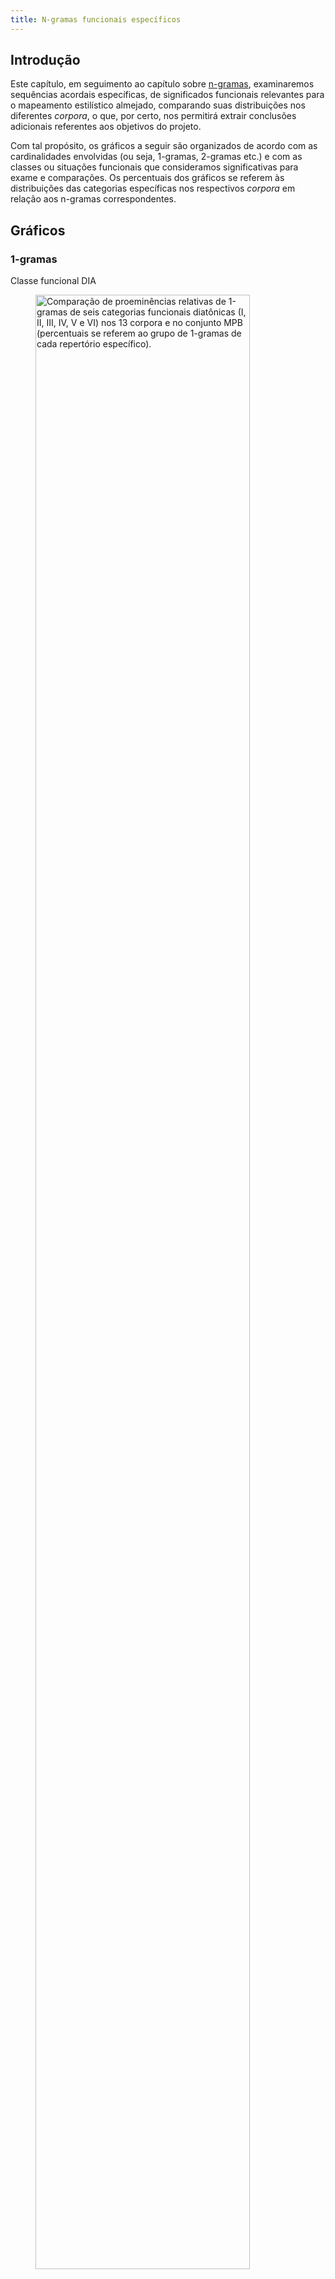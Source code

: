 ```yaml
---
title: N-gramas funcionais específicos
---
```


## Introdução

Este capítulo, em seguimento ao capítulo sobre [n-gramas](n-grams.qmd), examinaremos sequências acordais específicas, de significados funcionais relevantes para o mapeamento estilístico almejado, comparando suas distribuições nos diferentes *corpora*, o que, por certo, nos permitirá extrair conclusões adicionais referentes aos objetivos do projeto. 

Com tal propósito, os gráficos a seguir são organizados de acordo com as cardinalidades envolvidas (ou seja, 1-gramas, 2-gramas etc.) e com as classes ou situações funcionais que consideramos significativas para exame e comparações. Os percentuais dos gráficos se referem às distribuições das categorias específicas nos respectivos *corpora* em relação aos n-gramas correspondentes.

## Gráficos

### 1-gramas

Classe funcional DIA

![Comparação de proeminências relativas de 1-gramas de seis categorias funcionais diatônicas (I, II, III, IV, V e VI) nos 13 *corpora* e no conjunto MPB (percentuais se referem ao grupo de 1-gramas de cada repertório específico).](../figs/nge-01.png){width=90%}

DISCUSSÃO

........................

Classe funcional EC

![Comparação de proeminências relativas de 1-gramas de seis categorias funcionais das classes E1 (IVm7, bVII7, bVI7M, bII7M e Vm7) e E2 (bVIm7) nos 13 *corpora* e no conjunto MPB (percentuais se referem ao grupo de 1-gramas de cada repertório específico).](../figs/nge-02.png){width=90%}

DISCUSSÃO

........................
